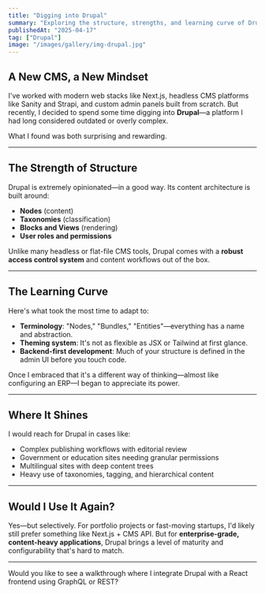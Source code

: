```yaml
---
title: "Digging into Drupal"
summary: "Exploring the structure, strengths, and learning curve of Drupal as a modern CMS option."
publishedAt: "2025-04-17"
tag: ["Drupal"]
image: "/images/gallery/img-drupal.jpg"
---
```


## A New CMS, a New Mindset

I've worked with modern web stacks like Next.js, headless CMS platforms like Sanity and Strapi, and custom admin panels built from scratch. But recently, I decided to spend some time digging into **Drupal**—a platform I had long considered outdated or overly complex.

What I found was both surprising and rewarding.

---

## The Strength of Structure

Drupal is extremely opinionated—in a good way. Its content architecture is built around:
- **Nodes** (content)
- **Taxonomies** (classification)
- **Blocks and Views** (rendering)
- **User roles and permissions**

Unlike many headless or flat-file CMS tools, Drupal comes with a **robust access control system** and content workflows out of the box.

---

## The Learning Curve

Here's what took the most time to adapt to:

- **Terminology**: "Nodes," "Bundles," "Entities"—everything has a name and abstraction.
- **Theming system**: It's not as flexible as JSX or Tailwind at first glance.
- **Backend-first development**: Much of your structure is defined in the admin UI before you touch code.

Once I embraced that it's a different way of thinking—almost like configuring an ERP—I began to appreciate its power.

---

## Where It Shines

I would reach for Drupal in cases like:
- Complex publishing workflows with editorial review
- Government or education sites needing granular permissions
- Multilingual sites with deep content trees
- Heavy use of taxonomies, tagging, and hierarchical content

---

## Would I Use It Again?

Yes—but selectively. For portfolio projects or fast-moving startups, I'd likely still prefer something like Next.js + CMS API. But for **enterprise-grade, content-heavy applications**, Drupal brings a level of maturity and configurability that's hard to match.

---

Would you like to see a walkthrough where I integrate Drupal with a React frontend using GraphQL or REST?
